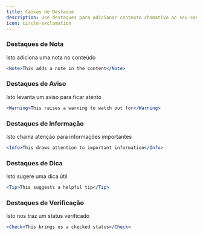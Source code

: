 ```yaml
---
title: Caixas de Destaque
description: Use destaques para adicionar contexto chamativo ao seu conteúdo
icon: circle-exclamation
---
```


### Destaques de Nota

<Note>Isto adiciona uma nota no conteúdo</Note>

```jsx
<Note>This adds a note in the content</Note>
```

### Destaques de Aviso

<Warning>Isto levanta um aviso para ficar atento</Warning>

```jsx
<Warning>This raises a warning to watch out for</Warning>
```

### Destaques de Informação

<Info>Isto chama atenção para informações importantes</Info>

```jsx
<Info>This draws attention to important information</Info>
```

### Destaques de Dica

<Tip>Isto sugere uma dica útil</Tip>

```jsx
<Tip>This suggests a helpful tip</Tip>
```

### Destaques de Verificação

<Check>Isto nos traz um status verificado</Check>

```jsx
<Check>This brings us a checked status</Check>
```
